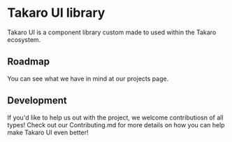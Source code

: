 
<Meta title="Introduction" />

<style>{``}</style>

# Takaro UI library

Takaro UI is a component library custom made to used within the Takaro ecosystem.

## Roadmap

You can see what we have in mind at our projects page.

## Development

If you'd like to help us out with the project, we welcome contributiosn of all types! Check out our Contributing.md for more details on how you can help make Takaro UI even better!
